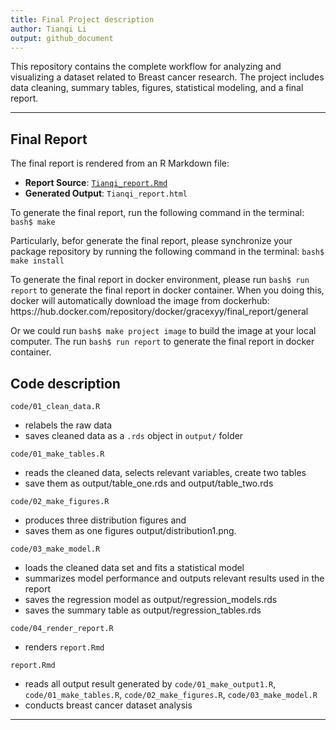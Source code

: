 ```yaml
---
title: Final Project description
author: Tianqi Li
output: github_document
---
```

This repository contains the complete workflow for analyzing and visualizing a dataset related to Breast cancer research. The project includes data cleaning, summary tables, figures, statistical modeling, and a final report.

---

## Final Report

The final report is rendered from an R Markdown file:

- **Report Source**: [`Tianqi_report.Rmd`](Tianqi_report.Rmd)
- **Generated Output**: `Tianqi_report.html`

To generate the final report, run the following command in the terminal:
`bash$ make`

Particularly, befor generate the final report, please synchronize your package repository by running the following command in the terminal:
`bash$ make install`

To generate the final report in docker environment, please run `bash$ run report` to generate the final report in docker container. When you doing this, docker will automatically download the image from dockerhub: https://hub.docker.com/repository/docker/gracexyy/final_report/general

Or we could run `bash$ make project image` to build the image at your local computer. The run `bash$ run report` to generate the final report in docker container.

## Code description

`code/01_clean_data.R`

  - relabels the raw data
  - saves cleaned data as a `.rds` object in `output/` folder

`code/01_make_tables.R`

  - reads the cleaned data, selects relevant variables, create two tables
  - save them as output/table_one.rds and output/table_two.rds


`code/02_make_figures.R`

  - produces three distribution figures and 
  - saves them as one figures output/distribution1.png.

`code/03_make_model.R`

  - loads the cleaned data set and fits a statistical model
  - summarizes model performance and outputs relevant results used in the report
  - saves the regression model as output/regression_models.rds
  - saves the summary table as output/regression_tables.rds
  
`code/04_render_report.R`

  - renders `report.Rmd`

`report.Rmd`

  - reads all output result generated by `code/01_make_output1.R`, `code/01_make_tables.R`, `code/02_make_figures.R`, `code/03_make_model.R`
  - conducts breast cancer dataset analysis

------------------------------------------------------------------------
